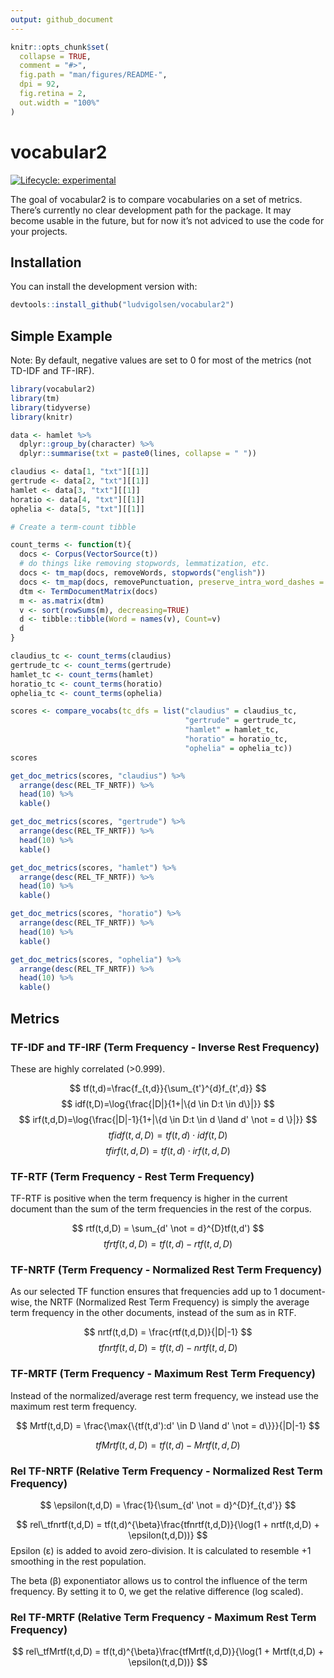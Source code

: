 ```yaml
---
output: github_document
---
```


<!-- README.md is generated from README.Rmd. Please edit that file -->

```r
knitr::opts_chunk$set(
  collapse = TRUE,
  comment = "#>",
  fig.path = "man/figures/README-",
  dpi = 92,
  fig.retina = 2,
  out.width = "100%"
)

```

# vocabular2

<!-- badges: start -->
[![Lifecycle: experimental](https://img.shields.io/badge/lifecycle-experimental-orange.svg)](https://www.tidyverse.org/lifecycle/#experimental)
<!-- [![CRAN status](https://www.r-pkg.org/badges/version/vocabr)](https://CRAN.R-project.org/package=vocabr) -->
<!-- badges: end -->

The goal of vocabular2 is to compare vocabularies on a set of metrics. 
There's currently no clear development path for the package. It may become usable in the future, but for now it's not adviced to use the code for your projects.

## Installation

You can install the development version with:

``` r
devtools::install_github("ludvigolsen/vocabular2")
```

## Simple Example

Note: By default, negative values are set to 0 for most of the metrics (not TD-IDF and TF-IRF).

```r
library(vocabular2)
library(tm)
library(tidyverse)
library(knitr)
```

```r
data <- hamlet %>% 
  dplyr::group_by(character) %>% 
  dplyr::summarise(txt = paste0(lines, collapse = " "))

claudius <- data[1, "txt"][[1]]
gertrude <- data[2, "txt"][[1]]
hamlet <- data[3, "txt"][[1]]
horatio <- data[4, "txt"][[1]]
ophelia <- data[5, "txt"][[1]]

```

```r
# Create a term-count tibble

count_terms <- function(t){
  docs <- Corpus(VectorSource(t))
  # do things like removing stopwords, lemmatization, etc.
  docs <- tm_map(docs, removeWords, stopwords("english"))
  docs <- tm_map(docs, removePunctuation, preserve_intra_word_dashes = TRUE)
  dtm <- TermDocumentMatrix(docs)
  m <- as.matrix(dtm)
  v <- sort(rowSums(m), decreasing=TRUE)
  d <- tibble::tibble(Word = names(v), Count=v)
  d
}

claudius_tc <- count_terms(claudius)
gertrude_tc <- count_terms(gertrude)
hamlet_tc <- count_terms(hamlet)
horatio_tc <- count_terms(horatio)
ophelia_tc <- count_terms(ophelia)
```


```r
scores <- compare_vocabs(tc_dfs = list("claudius" = claudius_tc,
                                       "gertrude" = gertrude_tc,
                                       "hamlet" = hamlet_tc,
                                       "horatio" = horatio_tc,
                                       "ophelia" = ophelia_tc))
scores
```

```r
get_doc_metrics(scores, "claudius") %>% 
  arrange(desc(REL_TF_NRTF)) %>% 
  head(10) %>% 
  kable()
```

```r
get_doc_metrics(scores, "gertrude") %>% 
  arrange(desc(REL_TF_NRTF)) %>% 
  head(10) %>% 
  kable()
```

```r
get_doc_metrics(scores, "hamlet") %>% 
  arrange(desc(REL_TF_NRTF)) %>% 
  head(10) %>% 
  kable()
```

```r
get_doc_metrics(scores, "horatio") %>% 
  arrange(desc(REL_TF_NRTF)) %>% 
  head(10) %>% 
  kable()
```

```r
get_doc_metrics(scores, "ophelia") %>% 
  arrange(desc(REL_TF_NRTF)) %>% 
  head(10) %>% 
  kable()
```

## Metrics

### TF-IDF and TF-IRF (Term Frequency - Inverse Rest Frequency)
These are highly correlated (>0.999).

$$ tf(t,d)=\frac{f_{t,d}}{\sum_{t'}^{d}f_{t',d}} $$
$$ idf(t,D)=\log{\frac{|D|}{1+|\{d \in D:t \in d\}|}} $$
$$ irf(t,d,D)=\log{\frac{|D|-1}{1+|\{d \in D:t \in d \land d' \not = d \}|}} $$
$$ tfidf(t,d,D) = tf(t,d) \cdot idf(t,D) $$
$$ tfirf(t,d,D) = tf(t,d) \cdot irf(t,d,D) $$

### TF-RTF (Term Frequency - Rest Term Frequency)
TF-RTF is positive when the term frequency is higher in the current document than the sum of the term frequencies in the rest of the corpus.

$$ rtf(t,d,D) = \sum_{d' \not = d}^{D}tf(t,d') $$
$$ tfrtf(t,d,D) = tf(t,d)-rtf(t,d,D) $$

### TF-NRTF (Term Frequency - Normalized Rest Term Frequency)
As our selected TF function ensures that frequencies add up to 1 document-wise, the NRTF (Normalized Rest Term Frequency) is simply the average term frequency in the other documents, instead of the sum as in RTF.

$$ nrtf(t,d,D) = \frac{rtf(t,d,D)}{|D|-1} $$
$$ tfnrtf(t,d,D) = tf(t,d)-nrtf(t,d,D) $$

### TF-MRTF (Term Frequency - Maximum Rest Term Frequency)
Instead of the normalized/average rest term frequency, we instead use the maximum rest term frequency.

$$ Mrtf(t,d,D) = \frac{\max{\{tf(t,d'):d' \in D \land d' \not = d\}}}{|D|-1} $$

$$ tfMrtf(t,d,D) = tf(t,d)-Mrtf(t,d,D) $$

### Rel TF-NRTF (Relative Term Frequency - Normalized Rest Term Frequency)

$$ \epsilon(t,d,D) = \frac{1}{\sum_{d' \not = d}^{D}f_{t,d'}} $$

$$ rel\_tfnrtf(t,d,D) = tf(t,d)^{\beta}\frac{tfnrtf(t,d,D)}{\log(1 + nrtf(t,d,D) + \epsilon(t,d,D))} $$
Epsilon (ε) is added to avoid zero-division. It is calculated to resemble +1 smoothing in the rest population. 

The beta (β) exponentiator allows us to control the influence of the term frequency. By setting it to 0, we get the relative difference (log scaled).

### Rel TF-MRTF (Relative Term Frequency - Maximum Rest Term Frequency)

$$ rel\_tfMrtf(t,d,D) = tf(t,d)^{\beta}\frac{tfMrtf(t,d,D)}{\log(1 + Mrtf(t,d,D) + \epsilon(t,d,D))} $$
